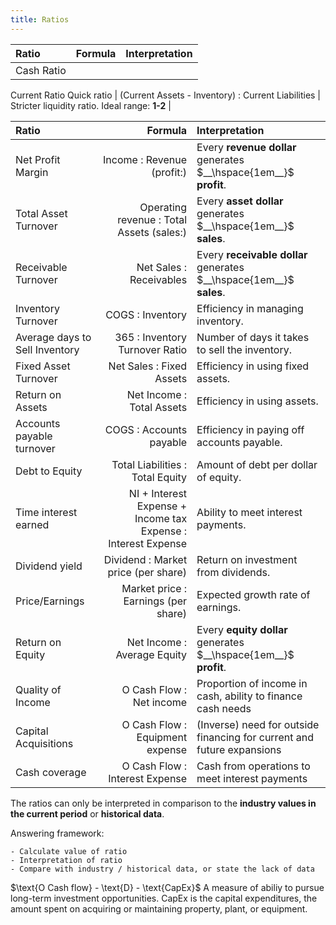 ```yaml
---
title: Ratios
---
```








| **Ratio** | **Formula** | **Interpretation** |
| :--- | ---: | :--- |
| Cash Ratio
Current Ratio
Quick ratio | (Current Assets - Inventory) : Current Liabilities | Stricter liquidity ratio. Ideal range: **1-2** |








| **Ratio** | **Formula** | **Interpretation** |
| :--- | ---: | :--- |
| Net Profit Margin | Income : Revenue (profit:) | Every **revenue dollar** generates $__\hspace{1em__}$ **profit**. |
| Total Asset Turnover | Operating revenue : Total Assets (sales:) | Every **asset dollar** generates $__\hspace{1em__}$ **sales**. |
| Receivable Turnover | Net Sales : Receivables | Every **receivable dollar** generates $__\hspace{1em__}$ **sales**. |
| Inventory Turnover | COGS : Inventory | Efficiency in managing inventory. |
| Average days to Sell Inventory | 365 : Inventory Turnover Ratio | Number of days it takes to sell the inventory. |
| Fixed Asset Turnover | Net Sales : Fixed Assets | Efficiency in using fixed assets. |
| Return on Assets | Net Income : Total Assets | Efficiency in using assets. |
| Accounts payable turnover | COGS : Accounts payable | Efficiency in paying off accounts payable. |
| Debt to Equity | Total Liabilities : Total Equity | Amount of debt per dollar of equity. |
| Time interest earned | NI + Interest Expense + Income tax Expense : Interest Expense | Ability to meet interest payments. |
| Dividend yield | Dividend : Market price (per share) | Return on investment from dividends. |
| Price/Earnings | Market price : Earnings (per share) | Expected growth rate of earnings. |
| Return on Equity | Net Income : Average Equity | Every **equity dollar** generates $__\hspace{1em__}$ **profit**. |
| Quality of Income | O Cash Flow : Net income | Proportion of income in cash, ability to finance cash needs |
| Capital Acquisitions | O Cash Flow : Equipment expense | (Inverse) need for outside financing for current and future expansions |
| Cash coverage | O Cash Flow : Interest Expense | Cash from operations to meet interest payments |



The ratios can only be interpreted in comparison to the **industry values in the current period** or **historical data**.

Answering framework:

    - Calculate value of ratio
    - Interpretation of ratio
    - Compare with industry / historical data, or state the lack of data



<Block variant="knowledge" title="Free cash flow">
$\text{O Cash flow} - \text{D} - \text{CapEx}$
A measure of abiliy to pursue long-term investment opportunities.
CapEx is the capital expenditures, the amount spent on acquiring or maintaining property, plant, or equipment.
</Block>